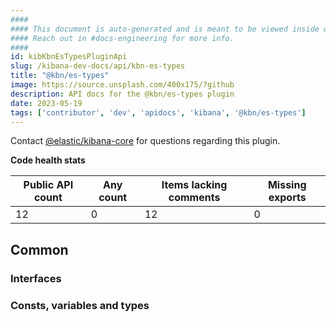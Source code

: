 ```yaml
---
####
#### This document is auto-generated and is meant to be viewed inside our experimental, new docs system.
#### Reach out in #docs-engineering for more info.
####
id: kibKbnEsTypesPluginApi
slug: /kibana-dev-docs/api/kbn-es-types
title: "@kbn/es-types"
image: https://source.unsplash.com/400x175/?github
description: API docs for the @kbn/es-types plugin
date: 2023-05-19
tags: ['contributor', 'dev', 'apidocs', 'kibana', '@kbn/es-types']
---
```




Contact [@elastic/kibana-core](https://github.com/orgs/elastic/teams/kibana-core) for questions regarding this plugin.

**Code health stats**

| Public API count  | Any count | Items lacking comments | Missing exports |
|-------------------|-----------|------------------------|-----------------|
| 12 | 0 | 12 | 0 |

## Common

### Interfaces
<DocDefinitionList data={kbnEsTypesObj.common.interfaces}/>

### Consts, variables and types
<DocDefinitionList data={kbnEsTypesObj.common.misc}/>

